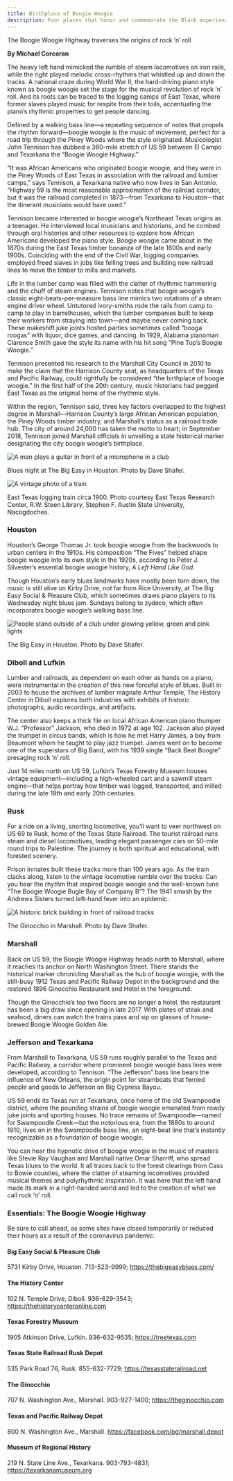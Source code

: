 ```yaml
---
title: Birthplace of Boogie Woogie
description: Four places that honor and commemorate the Black experience in Texas
---
```


<PageDescription>

The Boogie Woogie Highway traverses the origins of rock ’n’ roll

</PageDescription>

**By Michael Corcoran**

<Row>

<Column colSm={12} colMd={5} colLg={6}>

The heavy left hand mimicked the rumble of steam locomotives on iron rails, while the right played melodic cross-rhythms that whistled up and down the tracks. A national craze during World War II, the hard-driving piano style known as boogie woogie set the stage for the musical revolution of rock ’n’ roll. And its roots can be traced to the logging camps of East Texas, where former slaves played music for respite from their toils, accentuating the piano’s rhythmic properties to get people dancing.

Defined by a walking bass line—a repeating sequence of notes that propels the rhythm forward—boogie woogie is the music of movement, perfect for a road trip through the Piney Woods where the style originated. Musicologist John Tennison has dubbed a 360-mile stretch of US 59 between El Campo and Texarkana the “Boogie Woogie Highway.”

“It was African Americans who originated boogie woogie, and they were in the Piney Woods of East Texas in association with the railroad and lumber camps,” says Tennison, a Texarkana native who now lives in San Antonio. “Highway 59 is the most reasonable approximation of the railroad corridor, but it was the railroad completed in 1873—from Texarkana to Houston—that the itinerant musicians would have used.”

Tennison became interested in boogie woogie’s Northeast Texas origins as a teenager. He interviewed local musicians and historians, and he combed through oral histories and other resources to explore how African Americans developed the piano style. Boogie woogie came about in the 1870s during the East Texas timber bonanza of the late 1800s and early 1900s. Coinciding with the end of the Civil War, logging companies employed freed slaves in jobs like felling trees and building new railroad lines to move the timber to mills and markets.

Life in the lumber camp was filled with the clatter of rhythmic hammering and the chuff of steam engines. Tennison notes that boogie woogie’s classic eight-beats-per-measure bass line mimics two rotations of a steam engine driver wheel. Untutored ivory-smiths rode the rails from camp to camp to play in barrelhouses, which the lumber companies built to keep their workers from straying into town—and maybe never coming back. These makeshift juke joints hosted parties sometimes called “booga roogas” with liquor, dice games, and dancing. In 1929, Alabama pianoman Clarence Smith gave the style 
its name with his hit song “Pine Top’s Boogie Woogie.”

Tennison presented his research to the Marshall City Council in 2010 to make the claim that the Harrison County seat, as headquarters of the Texas and Pacific Railway, could rightfully be considered “the birthplace of boogie woogie.” In the first half of the 20th century, music historians had pegged East Texas as the original home of the rhythmic style.

Within the region, Tennison said, three key factors overlapped to the highest degree in Marshall—Harrison County’s large African American population, the Piney Woods timber industry, and Marshall’s status as a railroad trade hub. The city of around 24,000 has taken the motto to heart; in September 2018, Tennison joined Marshall officials in unveiling a state historical marker designating the city boogie woogie’s birthplace.

<Ad file="static-visit-bastrop.jpg"/>

</Column>

<Column colSm={12} colMd={4} colLg={6}>

![A man plays a guitar in front of a microphone in a club](images/blues-night-big-easy-houston.jpg)
<Caption>Blues night at The Big Easy in Houston. Photo by Dave Shafer.</Caption>

![A vintage photo of a train](images/east-texas-logging-train.jpg)
<Caption>East Texas logging train circa 1900. Photo courtesy East Texas Research Center, R.W. Steen Library, Stephen F. Austin State University, Nacogdoches.</Caption>

</Column>

</Row>

<Row>

<Column colSm={12} colMd={6} colLg={8}>

### Houston

Houston’s George Thomas Jr. took boogie woogie from the backwoods to urban centers in the 1910s. His composition “The Fives” helped shape boogie woogie into its own style in the 1920s, according to Peter J. Silvester’s essential boogie woogie history, *A Left Hand Like God*. 

Though Houston’s early blues landmarks have mostly been torn down, the music is still alive on Kirby Drive, not far from Rice University, at The Big Easy Social & Pleasure Club, which sometimes draws piano players to its Wednesday night blues jam. Sundays belong to zydeco, which often incorporates boogie woogie’s walking bass line. 

![People stand outside of a club under glowing yellow, green and pink lights](images/big-easy-houston.jpg)
<Caption>The Big Easy in Houston. Photo by Dave Shafer.</Caption>

### Diboll and Lufkin

Lumber and railroads, as dependent on each other as hands on a piano, were instrumental in the creation of this new forceful style of blues. Built in 2003 to house the archives of lumber magnate Arthur Temple, The History Center in Diboll explores both industries with exhibits of historic photographs, audio recordings, and artifacts. 

The center also keeps a thick file on local African American piano thumper W.J. “Professor” Jackson, who died in 1972 at age 102. Jackson also played the trumpet in circus bands, which is how he met Harry James, a boy from Beaumont whom he taught to play jazz trumpet. James went on to become one of the superstars of Big Band, with his 1939 single “Back Beat Boogie” presaging rock ’n’ roll.    

Just 14 miles north on US 59, Lufkin’s Texas Forestry Museum houses vintage equipment—including a high-wheeled cart and a sawmill steam engine—that helps portray how timber was logged, transported, and milled during the late 19th and early 20th centuries. 

### Rusk

For a ride on a living, snorting locomotive, you’ll want to veer northwest on US 69 to Rusk, home of the Texas 
State Railroad. The tourist railroad runs steam and diesel locomotives, leading elegant passenger cars on 50-mile round trips to Palestine. The journey is both spiritual and educational, with forested scenery. 

Prison inmates built these tracks more than 100 years ago. As the train clacks along, listen to the vintage locomotive rumble over the tracks: Can you hear the rhythm that inspired boogie woogie and the well-known tune “The Boogie Woogie Bugle Boy of Company B”? The 1941 smash by the Andrews Sisters turned left-hand fever into an epidemic.

![A historic brick building in front of railroad tracks](images/the-ginocchio-marshall.jpg)
<Caption>The Ginocchio in Marshall. Photo by Dave Shafer.</Caption>

### Marshall
Back on US 59, the Boogie Woogie Highway heads north to Marshall, where it reaches its anchor on North Washington Street. There stands the historical marker chronicling Marshall as the hub of boogie woogie, with the still-busy 1912 Texas and Pacific Railway Depot in the background and the restored 1896 Ginocchio Restaurant and Hotel in the foreground. 

Though the Ginocchio’s top two floors are no longer a hotel, the restaurant has been a big draw since opening in late 2017. With plates of steak and seafood, diners can watch the trains pass and sip on glasses of house-brewed Boogie Woogie Golden Ale.
 
### Jefferson and Texarkana

From Marshall to Texarkana, US 59 runs roughly parallel to the Texas and 
Pacific Railway, a corridor where prominent boogie woogie bass lines were developed, according to Tennison. “The Jefferson” bass line bears the influence of New Orleans, the origin point for steamboats that ferried people and goods to Jefferson on Big Cypress Bayou. 

US 59 ends its Texas run at Texarkana, once home of the old Swampoodle district, where the pounding strains of boogie woogie emanated from rowdy juke joints and sporting houses. No trace remains of Swampoodle—named for Swampoodle Creek—but the notorious era, from the 1880s to around 1910, lives on in the Swampoodle bass line, an eight-beat line that’s instantly recognizable as a foundation of boogie woogie.   

You can hear the hypnotic drive of boogie woogie in the music of masters like Stevie Ray Vaughan and Marshall native Omar Sharriff, who spread Texas blues to the world. It all traces back to the forest clearings from Cass to Bowie counties, where the clatter of steaming locomotives provided musical themes and polyrhythmic inspiration. It was here that the left hand made its mark in a right-handed world and led to the creation of what we call rock ’n’ roll.

</Column>

<Column colSm={12} colMd={2} colLg={4}>

### Essentials: The Boogie Woogie Highway

Be sure to call ahead, as some sites have closed temporarily or reduced their hours as a result of the coronavirus pandemic.

#### Big Easy Social & Pleasure Club

5731 Kirby Drive, Houston. 713-523-9999; 
https://thebigeasyblues.com/

#### The History Center

102 N. Temple Drive, Diboll. 936-829-3543; 
https://thehistorycenteronline.com

#### Texas Forestry Museum

1905 Atkinson Drive, Lufkin. 936-632-9535; 
https://treetexas.com

#### Texas State Railroad Rusk Depot

535 Park Road 76, Rusk. 855-632-7729; 
https://texasstaterailroad.net

#### The Ginocchio

707 N. Washington Ave., Marshall. 903-927-1400; 
https://theginocchio.com

#### Texas and Pacific Railway Depot

800 N. Washington Ave., Marshall. 
https://facebook.com/pg/marshall.depot

#### Museum of Regional History

219 N. State Line Ave., Texarkana. 903-793-4831; 
https://texarkanamuseum.org

</Column>

</Row>

<Row>
<Column colSm={12} colMd={5} colLg={6}>

<Ad file="static-visit-college-station.jpg"/>

</Column>
</Row>